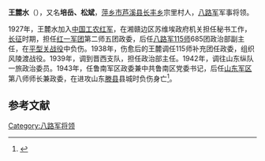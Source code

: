 '''王麓水'''（{{bd|1913年||1945年|catIdx=}}），又名'''培岳、松斌'''，[[萍乡市|萍乡市]][[芦溪县|芦溪县]][[长丰乡|长丰乡]]宗里村人，[[八路军|八路军]]军事将领。

1927年，王麓水加入[[中国工农红军|中国工农红军]]，在湘赣边区苏维埃政府机关担任秘书工作，[[长征|长征]]时期，担任[[红一军团|红一军团]]第二师五团政委，后任[[八路军|八路军]][[115师|115师]]685团政治部副主任，在[[平型关战役|平型关战役]]中负伤。1938年，伤愈后的王麓调任115师补充团任政委，组织风陵渡战役。1939年，调到晋西支队，担任政治部主任。1942年，调往山东纵队一旅政治委员。1943年，任鲁南军区政委兼中共鲁南区党委书记，后任[[山东军区|山东军区]]第八师师长兼政委，在进攻山东[[滕县|滕县]]县城时负伤身亡<ref>{{Cite web |url=http://www.crt.com.cn/news2007/news/pxlsml/2007/1126/071126151657BD0KKEFC59508CJB8A40.html |title=善战爱民的王麓水 |accessdate=2011-04-06 |archive-date=2013-02-04 |archive-url=https://web.archive.org/web/20130204233326/http://www.crt.com.cn/news2007/news/pxlsml/2007/1126/071126151657BD0KKEFC59508CJB8A40.html |dead-url=no }}</ref>。

==参考文献==
<div class="references-small">
<references></references>
</div>

{{中国军事人物小作品}}
[[Category:八路军将领|Category:八路军将领]]